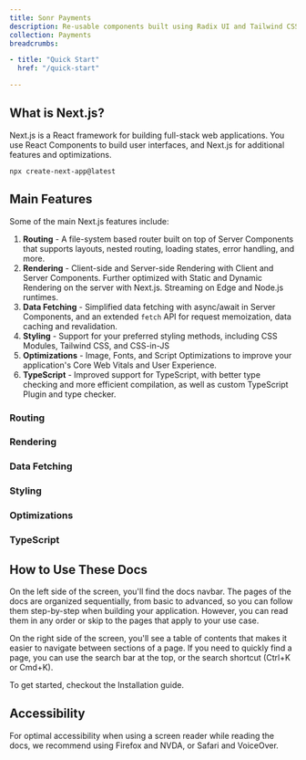 ```yaml
---
title: Sonr Payments
description: Re-usable components built using Radix UI and Tailwind CSS.
collection: Payments
breadcrumbs:

- title: "Quick Start"
  href: "/quick-start"

---
```


## What is Next.js?

Next.js is a React framework for building full-stack web applications. You use React Components to build user interfaces, and Next.js for additional features and optimizations.

```bash:Terminal
npx create-next-app@latest
```

## Main Features

Some of the main Next.js features include:

1. **Routing** - A file-system based router built on top of Server Components that supports layouts, nested routing, loading states, error handling, and more.
2. **Rendering** - Client-side and Server-side Rendering with Client and Server Components. Further optimized with Static and Dynamic Rendering on the server with Next.js. Streaming on Edge and Node.js runtimes.
3. **Data Fetching** - Simplified data fetching with async/await in Server Components, and an extended `fetch` API for request memoization, data caching and revalidation.
4. **Styling** - Support for your preferred styling methods, including CSS Modules, Tailwind CSS, and CSS-in-JS
5. **Optimizations** - Image, Fonts, and Script Optimizations to improve your application's Core Web Vitals and User Experience.
6. **TypeScript** - Improved support for TypeScript, with better type checking and more efficient compilation, as well as custom TypeScript Plugin and type checker.

### Routing

### Rendering

### Data Fetching

### Styling

### Optimizations

### TypeScript

## How to Use These Docs

On the left side of the screen, you'll find the docs navbar. The pages of the docs are organized sequentially, from basic to advanced, so you can follow them step-by-step when building your application. However, you can read them in any order or skip to the pages that apply to your use case.

On the right side of the screen, you'll see a table of contents that makes it easier to navigate between sections of a page. If you need to quickly find a page, you can use the search bar at the top, or the search shortcut (Ctrl+K or Cmd+K).

To get started, checkout the Installation guide.

## Accessibility

For optimal accessibility when using a screen reader while reading the docs, we recommend using Firefox and NVDA, or Safari and VoiceOver.
